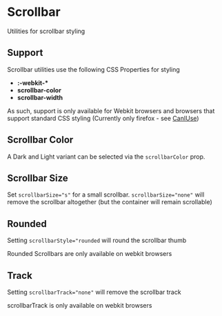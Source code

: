 
<Meta title="Utilities/Scrollbar" component={CSS} argTypes={stories.argTypes} />

# Scrollbar

Utilities for scrollbar styling

<Canvas>
    <Story story={stories.ScrollbarProps} name="Scrollbar Props" />
</Canvas>

<ArgsTable story="Scrollbar Props" />

## Support

Scrollbar utilities use the following CSS Properties for styling

-   **:-webkit-\***
-   **scrollbar-color**
-   **scrollbar-width**

As such, support is only available for Webkit browsers and browsers that support standard CSS styling
(Currently only firefox - see [CanIUse](https://caniuse.com/?search=scrollbar-color))

## Scrollbar Color

A Dark and Light variant can be selected via the `scrollbarColor` prop.

<Canvas>
    <Story story={stories.Colors} />
</Canvas>

## Scrollbar Size

Set `scrollbarSize="s"` for a small scrollbar.
`scrollbarSize="none"` will remove the scrollbar altogether (but the container will remain scrollable)

<Canvas>
    <Story story={stories.Sizes} />
</Canvas>

## Rounded

Setting `scrollbarStyle="rounded` will round the scrollbar thumb

<Canvas>
    <Story story={stories.Rounded} />
</Canvas>

<Alert color="warning">Rounded Scrollbars are only available on webkit browsers</Alert>

## Track

Setting `scrollbarTrack="none"` will remove the scrollbar track

<Canvas>
    <Story story={stories.Track} />
</Canvas>

<Alert color="warning">scrollbarTrack is only available on webkit browsers</Alert>
